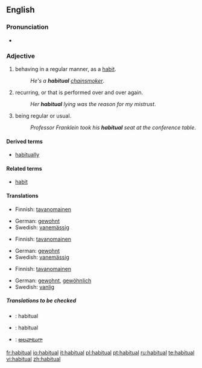 ==English==

===Pronunciation===
*{{audio|en-us-habitual.ogg|Audio (US)}}

===Adjective===
{{en-adj}}

#behaving in a regular manner, as a [[habit]].
#:''He's a '''habitual''' [[chainsmoker]]''.
#recurring, or that is performed over and over again.
#:''Her '''habitual''' lying was the reason for my mistrust''.
#being regular or usual.
#:''Professor Franklein took his '''habitual''' seat at the conference table''.

====Derived terms====
*[[habitually]]

====Related terms====
*[[habit]]

====Translations====
{{trans-top|behaving in a regular manner, as a habit}}
*Finnish: [[tavanomainen]]
{{trans-mid}}
*German: [[gewohnt]]
*Swedish: [[vanemässig]]
{{trans-bottom}}

{{trans-top|recurring, or that is performed over and over again}}
*Finnish: [[tavanomainen]]
{{trans-mid}}
*German: [[gewohnt]]
*Swedish: [[vanemässig]]
{{trans-bottom}}

{{trans-top|being regular or usual}}
*Finnish: [[tavanomainen]]
{{trans-mid}}
*German: [[gewohnt]], [[gewöhnlich]]
*Swedish: [[vanlig]]
{{trans-bottom}}

=====Translations to be checked=====
{{checktrans}}
{{top}}
*{{ttbc|Interlingua}}: habitual
*{{ttbc|Spanish}}: habitual
{{mid}}
*{{ttbc|Telugu}}: [[అలవాటుగా]]
{{bottom}}

[[fr:habitual]]
[[io:habitual]]
[[it:habitual]]
[[pl:habitual]]
[[pt:habitual]]
[[ru:habitual]]
[[te:habitual]]
[[vi:habitual]]
[[zh:habitual]]